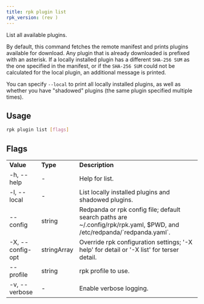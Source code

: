 ```yaml
---
title: rpk plugin list
rpk_version: (rev )
---
```


<head>
  <meta name="title" content="rpk plugin list | Redpanda Docs" />
  <meta name="description" content="rpk plugin list" />
  <link rel="canonical" href="https://docs.redpanda.com/docs/reference/rpk/rpk-plugin/rpk-plugin-list/" />
</head>

List all available plugins.

By default, this command fetches the remote manifest and prints plugins
available for download. Any plugin that is already downloaded is prefixed with
an asterisk. If a locally installed plugin has a different `SHA-256 SUM` as the one
specified in the manifest, or if the `SHA-256 SUM` could not be calculated for the
local plugin, an additional message is printed.

You can specify `--local` to print all locally installed plugins, as well as
whether you have "shadowed" plugins (the same plugin specified multiple times).

## Usage

```bash
rpk plugin list [flags]
```

## Flags

<table>
  <tbody>
    <tr>
      <td>
        <strong>Value</strong>
      </td>
      <td>
        <strong>Type</strong>
      </td>
      <td>
        <strong>Description</strong>
      </td>
    </tr>
    <tr>
      <td>-h, --help</td>
      <td>-</td>
      <td>Help for list.</td>
    </tr>
    <tr>
      <td>-l, --local</td>
      <td>-</td>
      <td>List locally installed plugins and shadowed plugins.</td>
    </tr>
    <tr>
      <td>--config</td>
      <td>string</td>
      <td>
        Redpanda or rpk config file; default search paths are
        ~/.config/rpk/rpk.yaml, $PWD, and /etc/redpanda/`redpanda.yaml`.
      </td>
    </tr>
    <tr>
      <td>-X, --config-opt</td>
      <td>stringArray</td>
      <td>
        Override rpk configuration settings; '-X help' for detail or '-X list'
        for terser detail.
      </td>
    </tr>
    <tr>
      <td>--profile</td>
      <td>string</td>
      <td>rpk profile to use.</td>
    </tr>
    <tr>
      <td>-v, --verbose</td>
      <td>-</td>
      <td>Enable verbose logging.</td>
    </tr>
  </tbody>
</table>
